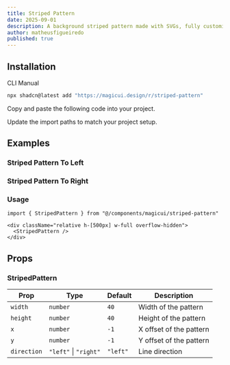 ```yaml
---
title: Striped Pattern
date: 2025-09-01
description: A background striped pattern made with SVGs, fully customizable using Tailwind CSS.
author: matheusfigueiredo
published: true
---
```


<ComponentPreview name="striped-pattern-demo" />

## Installation

<Tabs defaultValue="cli">

<TabsList>
  <TabsTrigger value="cli">CLI</TabsTrigger>
  <TabsTrigger value="manual">Manual</TabsTrigger>
</TabsList>
<TabsContent value="cli">

```bash
npx shadcn@latest add "https://magicui.design/r/striped-pattern"
```

</TabsContent>

<TabsContent value="manual">

<Steps>

<Step>Copy and paste the following code into your project.</Step>

<ComponentSource name="grid-pattern" />

<Step>Update the import paths to match your project setup.</Step>

</Steps>

</TabsContent>

</Tabs>

## Examples

### Striped Pattern To Left

<ComponentPreview name="striped-pattern-left" />

### Striped Pattern To Right

<ComponentPreview name="striped-pattern-right" />

### Usage

```tsx
import { StripedPattern } from "@/components/magicui/striped-pattern"
```

```tsx
<div className="relative h-[500px] w-full overflow-hidden">
  <StripedPattern />
</div>
```

## Props

### StripedPattern

| Prop        | Type                  | Default  | Description             |
| ----------- | --------------------- | -------- | ----------------------- |
| `width`     | `number`              | `40`     | Width of the pattern    |
| `height`    | `number`              | `40`     | Height of the pattern   |
| `x`         | `number`              | `-1`     | X offset of the pattern |
| `y`         | `number`              | `-1`     | Y offset of the pattern |
| `direction` | `"left"` \| `"right"` | `"left"` | Line direction          |
